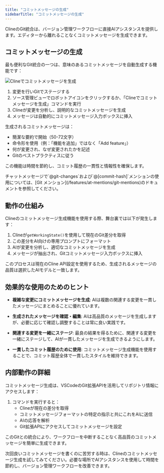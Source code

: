 ```yaml
---
title: "コミットメッセージの生成"
sidebarTitle: "コミットメッセージの生成"
---
```


ClineのGit統合は、バージョン管理ワークフローに直接AIアシスタンスを提供します。エディターから離れることなくコミットメッセージを生成できます。

## コミットメッセージの生成

最も便利なGit統合の一つは、意味のあるコミットメッセージを自動生成する機能です：

<Frame>
	<img
		src="https://storage.googleapis.com/cline_public_images/docs/assets/generate-commit-message-with-cline.png"
		alt="Clineでコミットメッセージを生成"
	/>
</Frame>

1. 変更を行いGitでステージする
2. ソース管理ビューでロボットアイコンをクリックするか、「Clineでコミットメッセージを生成」コマンドを実行
3. Clineが変更を分析し、説明的なコミットメッセージを生成
4. メッセージは自動的にコミットメッセージ入力ボックスに挿入

生成されるコミットメッセージは：

-   簡潔な要約で開始（50-72文字）
-   命令形を使用（例：「機能を追加」ではなく「Add feature」）
-   何が変更され、なぜ変更されたかを記述
-   Gitのベストプラクティスに従う

この機能は時間を節約し、コミット履歴の一貫性と情報性を確保します。

<Tip>
	チャットメッセージで`@git-changes`および`@[commit-hash]`メンションの使用については、[Git
	メンション](/features/at-mentions/git-mentions)のドキュメントを参照してください。
</Tip>

## 動作の仕組み

Clineのコミットメッセージ生成機能を使用する際、舞台裏では以下が発生します：

1. Clineが`getWorkingState()`を使用して現在のGit差分を取得
2. この差分をAI向けの専用プロンプトにフォーマット
3. AIが変更を分析し、適切なコミットメッセージを生成
4. メッセージが抽出され、Gitコミットメッセージ入力ボックスに挿入

このプロセスは現在のCline API設定を使用するため、生成されるメッセージの品質は選択したAIモデルと一致します。

## 効果的な使用のためのヒント

-   **複雑な変更にコミットメッセージを生成**: AIは複数の関連する変更を一貫したメッセージにまとめることに優れています。

-   **生成されたメッセージを確認・編集**: AIは高品質のメッセージを生成しますが、必要に応じて確認し調整することは常に良い実践です。

-   **関連する変更を一緒にステージ**: 最良の結果を得るために、関連する変更を一緒にステージして、AIが一貫したメッセージを生成できるようにします。

-   **一貫したコミット履歴のために使用**: コミットメッセージ生成機能を使用することで、コミット履歴全体で一貫したスタイルを維持できます。

## 内部動作の詳細

コミットメッセージ生成は、VSCodeのGit拡張APIを活用してリポジトリ情報にアクセスします：

1. コマンドを実行すると：
    - Clineが現在の差分を取得
    - コミットメッセージフォーマットの特定の指示と共にこれをAIに送信
    - AIの応答を解析
    - Git拡張APIにアクセスしてコミットメッセージを設定

このGitとの統合により、ワークフローを中断することなく高品質のコミットメッセージを簡単に生成できます。

次回良いコミットメッセージを書くのに苦労する時は、Clineのコミットメッセージ生成を試してみてください。必要な場所でAIアシスタンスを使用して時間を節約し、バージョン管理ワークフローを改善できます。
